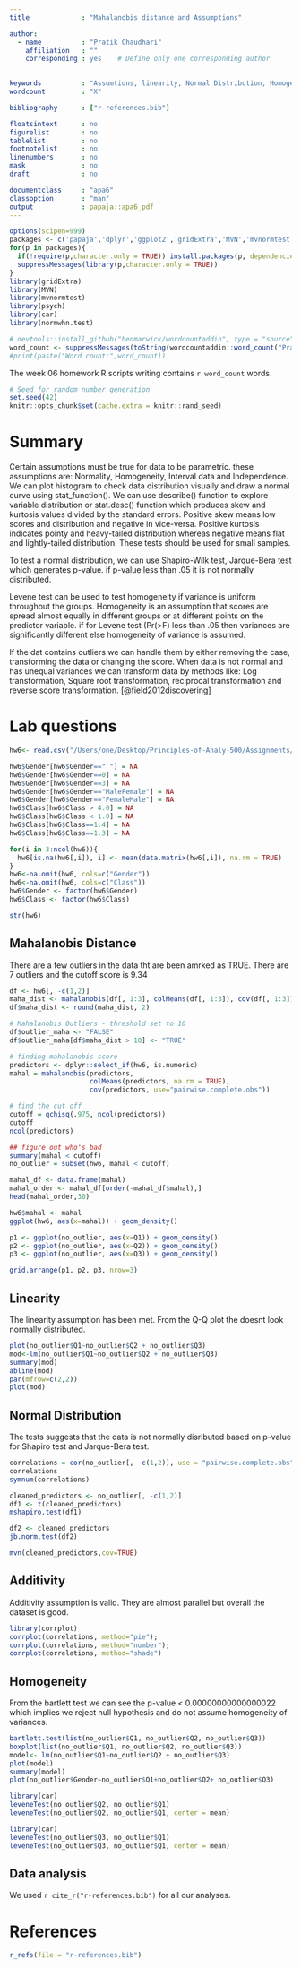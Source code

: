 ```yaml
---
title             : "Mahalanobis distance and Assumptions"

author: 
  - name          : "Pratik Chaudhari"
    affiliation   : ""
    corresponding : yes    # Define only one corresponding author

  
keywords          : "Assumtions, linearity, Normal Distribution, Homogeneity"
wordcount         : "X"

bibliography      : ["r-references.bib"]

floatsintext      : no
figurelist        : no
tablelist         : no
footnotelist      : no
linenumbers       : no
mask              : no
draft             : no

documentclass     : "apa6"
classoption       : "man"
output            : papaja::apa6_pdf
---
```

```r
options(scipen=999)
packages <- c('papaja','dplyr','ggplot2','gridExtra','MVN','mvnormtest','normwhn.test','normtest','psych')
for(p in packages){
  if(!require(p,character.only = TRUE)) install.packages(p, dependencies = TRUE)
  suppressMessages(library(p,character.only = TRUE))
}
library(gridExtra)
library(MVN)
library(mvnormtest)
library(psych)
library(car)
library(normwhn.test)
```

```r
# devtools::install_github("benmarwick/wordcountaddin", type = "source", dependencies = TRUE)
word_count <- suppressMessages(toString(wordcountaddin::word_count("Pratik_Chaudhari_HW6.Rmd")))
#print(paste("Word count:",word_count))
```

The week 06 homework R scripts writing contains `r word_count` words.

```r
# Seed for random number generation
set.seed(42)
knitr::opts_chunk$set(cache.extra = knitr::rand_seed)
```

# Summary
Certain assumptions must be true for data to be parametric. these assumptions are: Normality, Homogeneity, Interval data and Independence. We can plot histogram to check data distribution visually and draw a normal curve using stat_function(). We can use describe() function to explore variable distribution or stat.desc() function which produces skew and kurtosis values divided by the standard errors. Positive skew means low scores and distribution and negative in vice-versa.  Positive kurtosis indicates pointy and heavy-tailed distribution whereas negative means flat and lightly-tailed distribution. These tests should be used for small samples.

To test a normal distribution, we can use Shapiro-Wilk test, Jarque-Bera test which generates p-value. if p-value less than .05 it is not normally distributed.

Levene test can be used to test homogeneity if variance is uniform throughout the groups. Homogeneity is an assumption that scores are spread almost equally in different groups or at different points on the predictor variable. if for Levene test (Pr(>F) less than .05 then variances are significantly different else homogeneity of variance is assumed. 

If the dat contains outliers we can handle them by either removing the case, transforming the data or changing the score. When data is not normal and has unequal variances we can transform data by methods like: Log transformation, Square root transformation, reciprocal transformation and reverse score transformation. [@field2012discovering]


# Lab questions
```r
hw6<- read.csv("/Users/one/Desktop/Principles-of-Analy-500/Assignments/HW-6/Lab3.csv", header = TRUE)
```

```r
hw6$Gender[hw6$Gender==" "] = NA
hw6$Gender[hw6$Gender==0] = NA
hw6$Gender[hw6$Gender==3] = NA
hw6$Gender[hw6$Gender=="MaleFemale"] = NA
hw6$Gender[hw6$Gender=="FemaleMale"] = NA
hw6$Class[hw6$Class > 4.0] = NA
hw6$Class[hw6$Class < 1.0] = NA
hw6$Class[hw6$Class==1.4] = NA
hw6$Class[hw6$Class==1.3] = NA
```

```r
for(i in 3:ncol(hw6)){
  hw6[is.na(hw6[,i]), i] <- mean(data.matrix(hw6[,i]), na.rm = TRUE)
}
hw6<-na.omit(hw6, cols=c("Gender"))
hw6<-na.omit(hw6, cols=c("Class"))
hw6$Gender <- factor(hw6$Gender)
hw6$Class <- factor(hw6$Class)
```

```r
str(hw6)
```

## Mahalanobis Distance
There are a few outliers in the data tht are been amrked as TRUE. There are 7 outliers and the cutoff score is 9.34
```r
df <- hw6[, -c(1,2)]
maha_dist <- mahalanobis(df[, 1:3], colMeans(df[, 1:3]), cov(df[, 1:3]))
df$maha_dist <- round(maha_dist, 2)
```


```r
# Mahalanobis Outliers - threshold set to 10
df$outlier_maha <- "FALSE"
df$outlier_maha[df$maha_dist > 10] <- "TRUE"
```

```r
# finding mahalanobis score
predictors <- dplyr::select_if(hw6, is.numeric)
mahal = mahalanobis(predictors, 
                    colMeans(predictors, na.rm = TRUE),
                    cov(predictors, use="pairwise.complete.obs"))

# find the cut off
cutoff = qchisq(.975, ncol(predictors)) 
cutoff
ncol(predictors)

## figure out who's bad
summary(mahal < cutoff)
no_outlier = subset(hw6, mahal < cutoff)
```

```r
mahal_df <- data.frame(mahal)
mahal_order <- mahal_df[order(-mahal_df$mahal),]
head(mahal_order,30)
```

```r
hw6$mahal <- mahal
ggplot(hw6, aes(x=mahal)) + geom_density()
```

```r
p1 <- ggplot(no_outlier, aes(x=Q1)) + geom_density()
p2 <- ggplot(no_outlier, aes(x=Q2)) + geom_density()
p3 <- ggplot(no_outlier, aes(x=Q3)) + geom_density()

grid.arrange(p1, p2, p3, nrow=3)
```

## Linearity
The linearity assumption has been met. From the Q-Q plot the doesnt look normally distributed.
```r
plot(no_outlier$Q1~no_outlier$Q2 + no_outlier$Q3)
mod<-lm(no_outlier$Q1~no_outlier$Q2 + no_outlier$Q3)
summary(mod)
abline(mod)
par(mfrow=c(2,2))
plot(mod)
```

## Normal Distribution
The tests suggests that the data is not normally disributed based on p-value for Shapiro test and Jarque-Bera test.
```r
correlations = cor(no_outlier[, -c(1,2)], use = "pairwise.complete.obs")
correlations
symnum(correlations)
```

```r
cleaned_predictors <- no_outlier[, -c(1,2)]
df1 <- t(cleaned_predictors)
mshapiro.test(df1)
```

```r
df2 <- cleaned_predictors
jb.norm.test(df2)
```

```r
mvn(cleaned_predictors,cov=TRUE)
```


## Additivity
Additivity assumption is valid. They are almost parallel but overall the dataset is good.
```r
library(corrplot)
corrplot(correlations, method="pie");
corrplot(correlations, method="number");
corrplot(correlations, method="shade")
```


## Homogeneity
From the bartlett test we can see the p-value < 0.00000000000000022 which implies we reject null hypothesis and do not assume homogeneity of variances.
```r
bartlett.test(list(no_outlier$Q1, no_outlier$Q2, no_outlier$Q3))
boxplot(list(no_outlier$Q1, no_outlier$Q2, no_outlier$Q3))
model<- lm(no_outlier$Q1~no_outlier$Q2 + no_outlier$Q3)
plot(model)
summary(model)
plot(no_outlier$Gender~no_outlier$Q1+no_outlier$Q2+ no_outlier$Q3)
```

```r
library(car)
leveneTest(no_outlier$Q2, no_outlier$Q1)
leveneTest(no_outlier$Q2, no_outlier$Q1, center = mean)
```

```r
library(car)
leveneTest(no_outlier$Q3, no_outlier$Q1)
leveneTest(no_outlier$Q3, no_outlier$Q1, center = mean)
```

## Data analysis
We used `r cite_r("r-references.bib")` for all our analyses.

\newpage

# References
```r
r_refs(file = "r-references.bib")
```

\begingroup
\setlength{\parindent}{-0.5in}
\setlength{\leftskip}{0.5in}

<div id = "refs"></div>
\endgroup
